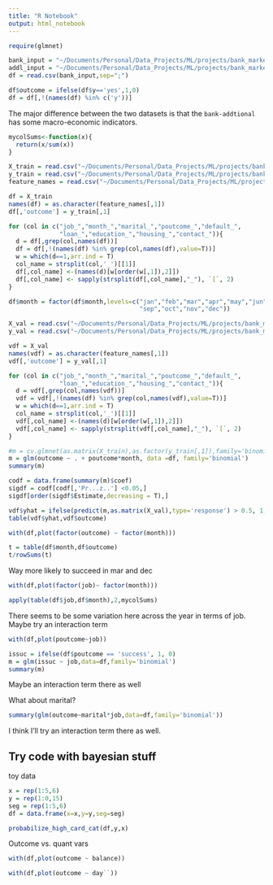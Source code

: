 ```yaml
---
title: "R Notebook"
output: html_notebook
---
```


```r

require(glmnet)

bank_input = "~/Documents/Personal/Data_Projects/ML/projects/bank_marketing/data/bank/bank-full.csv"
addl_input = "~/Documents/Personal/Data_Projects/ML/projects/bank_marketing/data/bank-additional/bank-additional-full.csv"
df = read.csv(bank_input,sep=";")

df$outcome = ifelse(df$y=='yes',1,0)
df = df[,!(names(df) %in% c('y'))]

```
The major difference between the two datasets is that the `bank-addtional` has some macro-economic indicators.

```r

mycolSums<-function(x){
  return(x/sum(x))
}

X_train = read.csv("~/Documents/Personal/Data_Projects/ML/projects/bank_marketing/data/bank/processed/X_train.txt",sep='\t',header=FALSE)
y_train = read.csv("~/Documents/Personal/Data_Projects/ML/projects/bank_marketing/data/bank/processed//y_train.txt",sep="\t",header=FALSE)
feature_names = read.csv("~/Documents/Personal/Data_Projects/ML/projects/bank_marketing/data/bank/processed/features.txt",sep='\t',header=FALSE)

df = X_train
names(df) = as.character(feature_names[,1])
df[,'outcome'] = y_train[,1]

for (col in c("job_","month_","marital_","poutcome_","default_",
              "loan_","education_","housing_","contact_")){
  d = df[,grep(col,names(df))]
  df = df[,!(names(df) %in% grep(col,names(df),value=T))]
  w = which(d==1,arr.ind = T)
  col_name = strsplit(col,'_')[[1]]
  df[,col_name] <-(names(d)[w[order(w[,1]),2]])
  df[,col_name] <- sapply(strsplit(df[,col_name],"_"), `[`, 2)
}

df$month = factor(df$month,levels=c("jan","feb","mar","apr","may","jun","jul","aug",
                                    "sep","oct","nov","dec"))

X_val = read.csv("~/Documents/Personal/Data_Projects/ML/projects/bank_marketing/data/bank/processed/X_val.txt",sep='\t',header=FALSE)
y_val = read.csv("~/Documents/Personal/Data_Projects/ML/projects/bank_marketing/data/bank/processed/y_val.txt",sep="\t",header=FALSE)

vdf = X_val
names(vdf) = as.character(feature_names[,1])
vdf[,'outcome'] = y_val[,1]

for (col in c("job_","month_","marital_","poutcome_","default_",
              "loan_","education_","housing_","contact_")){
  d = vdf[,grep(col,names(vdf))]
  vdf = vdf[,!(names(df) %in% grep(col,names(vdf),value=T))]
  w = which(d==1,arr.ind = T)
  col_name = strsplit(col,'_')[[1]]
  vdf[,col_name] <-(names(d)[w[order(w[,1]),2]])
  vdf[,col_name] <- sapply(strsplit(vdf[,col_name],"_"), `[`, 2)
}

```

```R
#m = cv.glmnet(as.matrix(X_train),as.factor(y_train[,1]),family='binomial',type.measure = 'class')
m = glm(outcome ~ . + poutcome*month, data =df, family='binomial')
summary(m)
```

```R
codf = data.frame(summary(m)$coef)
sigdf = codf[codf[,'Pr...z..'] <0.05,]
sigdf[order(sigdf$Estimate,decreasing = T),]
```
```r
vdf$yhat = ifelse(predict(m,as.matrix(X_val),type='response') > 0.5, 1, 0)
table(vdf$yhat,vdf$outcome)
```




```r
with(df,plot(factor(outcome) ~ factor(month)))
```

```R
t = table(df$month,df$outcome)
t/rowSums(t)
```

Way more likely to succeed in mar and dec

```r
with(df,plot(factor(job)~ factor(month)))
```
```R
apply(table(df$job,df$month),2,mycolSums)
```
There seems to be some variation here across the year in terms of job. Maybe try an interaction term

```R
with(df,plot(poutcome~job))
```
```R
issuc = ifelse(df$poutcome == 'success', 1, 0)
m = glm(issuc ~ job,data=df,family='binomial')
summary(m)
```
Maybe an interaction term there as well

What about marital?

```r
summary(glm(outcome~marital*job,data=df,family='binomial'))
```

I think I'll try an interaction term there as well.


## Try code with bayesian stuff

toy data
```r
x = rep(1:5,6)
y = rep(1:0,15)
seg = rep(1:5,6)
df = data.frame(x=x,y=y,seg=seg)

probabilize_high_card_cat(df,y,x)
```


Outcome vs. quant vars
```r
with(df,plot(outcome ~ balance))
```

```r
with(df,plot(outcome ~ day``))
```